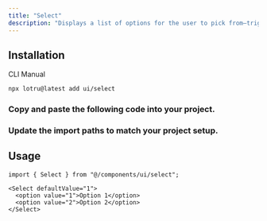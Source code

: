 ```yaml
---
title: "Select"
description: "Displays a list of options for the user to pick from—triggered by a button."
---
```


<ComponentPreview id="examples/select-01" />

## Installation

<Tabs defaultValue="cli">

<TabsList>
  <TabsTrigger value="cli">CLI</TabsTrigger>
  <TabsTrigger value="manual">Manual</TabsTrigger>
  <TabsIndicator />
</TabsList>

<TabsContent value="cli">

```bash
npx lotru@latest add ui/select
```

</TabsContent>

<TabsContent value="manual">

<Steps>

### Copy and paste the following code into your project.

<ComponentSource id="ui/select" />

### Update the import paths to match your project setup.

</Steps>

</TabsContent>

</Tabs>

## Usage

```tsx
import { Select } from "@/components/ui/select";
```

```tsx
<Select defaultValue="1">
  <option value="1">Option 1</option>
  <option value="2">Option 2</option>
</Select>
```
